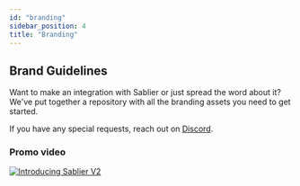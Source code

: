 ```yaml
---
id: "branding"
sidebar_position: 4
title: "Branding"
---
```



## Brand Guidelines

Want to make an integration with Sablier or just spread the word about it? We've put together a repository with all the
branding assets you need to get started.

If you have any special requests, reach out on [Discord](https://discord.sablier.com).

<LinkPreview
  href="https://github.com/sablier-labs/branding"
  icon="github"
  subtitle="GitHub"
  title="Github - sablier-labs/branding: Sablier brand guidelines and assets"
/>

### Promo video

[![Introducing Sablier V2](/img/youtube-cover.png)](https://youtu.be/0XvJ112Jf1k "Introducing Sablier V2")

